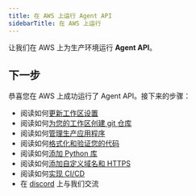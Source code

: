 ```yaml
---
title: 在 AWS 上运行 Agent API
sidebarTitle: 在 AWS 上运行
---
```


让我们在 AWS 上为生产环境运行 **Agent API**。

<Snippet file="aws-setup.mdx" />

<Snippet file="update-agent-api-prd-secrets.mdx" />

<Snippet file="create-aws-resources.mdx" />

<Snippet file="agent-app-production-fastapi.mdx" />

<Snippet file="agent-app-update-production.mdx" />

<Snippet file="agent-app-delete-aws-resources.mdx" />

## 下一步

恭喜您在 AWS 上成功运行了 Agent API。接下来的步骤：

- 阅读如何[更新工作区设置](/workspaces/workspace-management/workspace-settings)
- 阅读如何[为您的工作区创建 git 仓库](/workspaces/workspace-management/git-repo)
- 阅读如何[管理生产应用程序](/workspaces/workspace-management/production-app)
- 阅读如何[格式化和验证您的代码](/workspaces/workspace-management/format-and-validate)
- 阅读如何[添加 Python 库](/workspaces/workspace-management/install)
- 阅读如何[添加自定义域名和 HTTPS](/workspaces/workspace-management/domain-https)
- 阅读如何[实现 CI/CD](/workspaces/workspace-management/ci-cd)
- 在 [discord](https://agno.link/discord) 上与我们交流